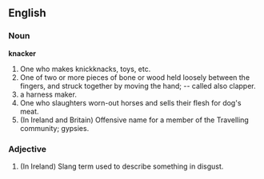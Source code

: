 ==English==

===Noun===

'''knacker'''

#One who makes knickknacks, toys, etc.
#One of two or more pieces of bone or wood held loosely between the fingers, and struck together by moving the hand; -- called also clapper.
#a harness maker.
#One who slaughters worn-out horses and sells their flesh for dog's meat.
#(In Ireland and Britain) Offensive name for a member of the Travelling community; gypsies.

===Adjective===

#(In Ireland) Slang term used to describe something in disgust.